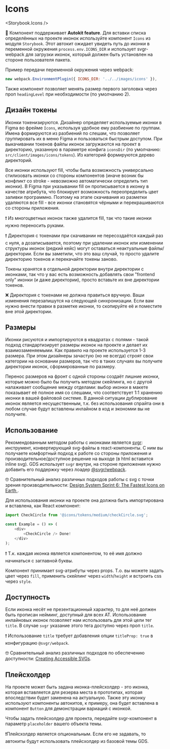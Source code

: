 
<Meta title="Dev | Icons" />

# Icons

<Storybook.Icons />

🤩 Компонент поддерживает **Autokit feature**. Для вставки списка определённых на проекте иконок используйте компонент `Icons` из модуля `Storybook`. Этот автокит ожидает увидеть путь до иконки в переменной окружения `process.env.ICONS_DIR` и использует svgr-webpack для загрузки иконок, который должен быть установлен на стороне пользователя пакета.

Пример передачи переменной окружения через webpack:

```js
new webpack.EnvironmentPlugin({ ICONS_DIR: '../../images/icons' }),
```

Также компонент позволяет менять размер первого заголовка через проп `headingLevel` при необходимости (по умолчанию 2).

## Дизайн токены

Иконки токенизируются. Дизайнер определяет используемые иконки в Figma во фрейме `Icons`, используя удобное ему разбиение по группам. Имена формируются из разбиений по слешам, что позволяет группировать их в меню Figma и пользоваться быстрым доступом. При выкачивании токенов файлы иконок загружаются на проект в директорию, указанную в параметре конфига `iconsDir` (по умолчанию: `src/client/images/icons/tokens`). Из категорий формируются дерево директорий.

Все иконки используют fill, чтобы была возможность универсально стилизовать иконки со стороны компонентов (иначе возник бы конфликт со stroke - невозможно автоматически определить тип иконки). В Figma при указывании fill он прописывается в иконку в качестве атрибута, что блокирует возможность переопределить цвет заливки программно. Поэтому на этапе скачивания из разметки удаляются все fill - все иконки становятся чёрными и перекрашиваются со стороны приложения.

❗️ Из многоцветных иконок также удалится fill, так что такие иконки нужно переносить руками.

❗️ Директория с токенами при скачивании не пересоздаётся каждый раз с нуля, а дозаписывается, поэтому при удалении иконок или изменении структуры иконок (редкий кейс) могут оставаться неактуальные файлы/директории. Если вы заметили, что это ваш случай, то просто удалите директорию токенов и перекачайте токены заново.

Токены хранятся в отдельной директории внутри директории с иконками, так что у вас есть возможность добавлять свои "frontend only" иконки (и даже директории), просто вставьте их вне директории токенов.

❌ Директория с токенами не должна правиться вручную. Ваши изменения перезапишутся на следующей синхронизации. Если вам нужно внести правки в разметке иконки, то скопируйте её и поместите вне этой директории.

## Размеры

Иконки рисуются и импортируются в квадратах с полями - такой подход стандартизирует размеры иконок на проекте и делает их взаимозаменяемыми. Как правило на проекте используется 1-3 размера. При этом дизайнеры зачастую (но не всегда) строят свои категории на основании размеров, так что в таких случаях вы получите директории иконок, сформированные по размеру.

Перенос размеров на фронт с одной стороны создаёт лишние иконки, которые можно было бы получить методом скейлинга, но с другой налаживает сообщение между отделами: выбор иконки в макете показывает её полное имя со слешами, что соответствует 1:1 хранению иконки в вашей файловой системе. В данной ситуации дублирование иконок является несущественным, т.к. без использования спрайта они в любом случае будут вставлены инлайном в код и экономии вы не получите.

## Использование

Рекомендованным методом работы с иконками является [svgr](https://www.smooth-code.com/open-source/svgr/): инструмент, конвертирующий svg-файлы в react-компоненты. С ним вы получаете комфортный подход к работе со стороны приложения и производительное/доступное решение на выходе (в html вставится inline svg). GDS использует `svgr` внутри, на стороне приложения нужно добавить его поддержку через лоадер [@svgr/webpack](https://github.com/smooth-code/svgr/tree/master/packages/webpack).

🤓 Сравнительный анализ различных подходов работы с svg с точки зрения производительности: [Design System Sprint 6: The Fastest Icons on Earth
](https://medium.com/@marcintreder/design-system-sprint-6-the-fastest-icons-on-earth-bf91c0a47ef9).

Для использования иконки на проекте она должна быть импортирована и вставлена, как React компонент:

```js
import CheckCircle from '@icons/tokens/medium/checkCircle.svg';

const Example = () => (
    <div>
        <CheckCircle /> Done!
    </div>
);
```

❗️ Т.к. каждая иконка является компонентом, то её имя должно начинаться с заглавной буквы.

Компонент принимает svg-атрибуты через props. Т.о. вы можете задать цвет через `fill`, применить скейлинг через `width`/`height` и встроить css через `style`.

## Доступность

Если иконка несёт не презентационный характер, то для неё должен быть прописан нейминг, доступный для всех AT. Использование инлайновых иконок позволяет нам использовать для этой цели тег `title`. В случае `svgr` указание этого тега доступно через проп `title`.

❗️ Использование `title` требует добавления опции `titleProp: true` в конфигурацию `@svgr/webpack`.

🤓 Сравнительный анализ различных подходов по обеспечению доступности: [Creating Accessible SVGs](https://www.deque.com/blog/creating-accessible-svgs/).

## Плейсхолдер

На проекте может быть задана иконка-плейсхолдер - это иконка, которая вставляется для резерва места в прототипах, которая впоследствии будет заменена на актуальную. Также эту иконку используют компоненты автокитов, к примеру, она будет вставлена в компонент `Button` для демонстрации вариаций с иконкой.

Чтобы задать плейсхолдер для проекта, передайте svgr-компонент в параметр `placeholder` вашего объекта темы.

❗️Плейсхолдер является опциональным. Если его не задавать, то автокиты будут использовать плейсхолдер из базовой темы GDS.
